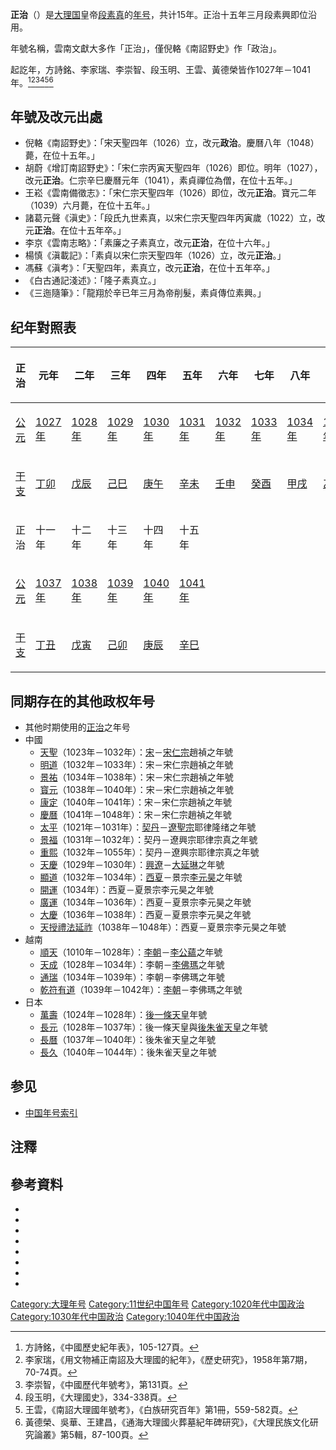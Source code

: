 {{Eranamebox|年号=正治
|起讫时间= 1027年－1041年
|政权= [[大理国|大理国]]
|帝王=[[段素真|段素真]]
|历时= 15年
|timeline=<timeline>
ImageSize  = width:200 height:50
PlotArea   = width:180 height:30 left:10 bottom:20
TimeAxis   = orientation:horizontal
DateFormat = yyyy
Period     = from:937 till:1254
AlignBars  = early
ScaleMajor = increment:50 start:937
Colors =
  id:canvas value:rgb(1,1,0.85)
BackgroundColors = canvas:canvas
PlotData =
  width:15 color:black
  bar:era from:start till:end
  bar:era from:1027 till:1041 color:red
</timeline>
|说明= <span style="color: red">正治</span>在'''大理'''时期的位置。
}}
'''正治'''（{{kj|1027年||1041年|}}）是[[大理国|大理国]]皇帝[[段素真|段素真]]的[[年号|年号]]，共计15年。正治十五年三月段素興即位沿用。

年號名稱，雲南文獻大多作「正治」，僅倪輅《南詔野史》作「政治」。

起訖年，方詩銘、李家瑞、李崇智、段玉明、王雲、黃德榮皆作1027年－1041年。<ref>方詩銘，《中國歷史紀年表》，105-127頁。</ref><ref>李家瑞，《用文物補正南詔及大理國的紀年》，《歷史研究》，1958年第7期，70-74頁。</ref><ref>李崇智，《中國歷代年號考》，第131頁。</ref><ref>段玉明，《大理國史》，334-338頁。</ref><ref>王雲，《南詔大理國年號考》，《白族研究百年》第1冊，559-582頁。</ref><ref>黃德榮、吳華、王建昌，《通海大理國火葬墓紀年碑研究》，《大理民族文化研究論叢》第5輯，87-100頁。</ref>

==年號及改元出處==
*倪輅《南詔野史》：「宋天聖四年（1026）立，改元'''政治'''。慶曆八年（1048）薨，在位十五年。」
*胡蔚《增訂南詔野史》：「宋仁宗丙寅天聖四年（1026）即位。明年（1027），改元'''正治'''。仁宗辛巳慶曆元年（1041），素貞禪位為僧，在位十五年。」
*王崧《雲南備徵志》：「宋仁宗天聖四年（1026）即位，改元'''正治'''。寶元二年（1039）六月薨，在位十五年。」
*諸葛元聲《滇史》：「段氏九世素真，以宋仁宗天聖四年丙寅歲（1022）立，改元'''正治'''。在位十五年卒。」
*李京《雲南志略》：「素廉之子素真立，改元'''正治'''，在位十六年。」
*楊慎《滇載記》：「素貞以宋仁宗天聖四年（1026）立，改元'''正治'''。」
*馮蘇《滇考》：「天聖四年，素真立，改元'''正治'''，在位十五年卒。」
*《白古通記淺述》：「隆子素真立。」
*《三迤隨筆》：「龍翔於辛已年三月為帝削髮，素貞傳位素興。」

==纪年對照表==
{| class="wikitable"  style="text-align:center;"
!正治!!元年!!二年!!三年!!四年!!五年!!六年!!七年!!八年!!九年!!十年
|-
![[公元|公元]]
|[[1027年|1027年]]||[[1028年|1028年]]||[[1029年|1029年]]||[[1030年|1030年]]||[[1031年|1031年]]||[[1032年|1032年]]||[[1033年|1033年]]||[[1034年|1034年]]||[[1035年|1035年]]||[[1036年|1036年]]
|-
![[干支|干支]]
|[[丁卯|丁卯]]||[[戊辰|戊辰]]||[[己巳|己巳]]||[[庚午|庚午]]||[[辛未|辛未]]||[[壬申|壬申]]||[[癸酉|癸酉]]||[[甲戌|甲戌]]||[[乙亥|乙亥]]||[[丙子|丙子]]
|-
!正治!!十一年!!十二年!!十三年!!十四年!!十五年
|-
![[公元|公元]]
|[[1037年|1037年]]||[[1038年|1038年]]||[[1039年|1039年]]||[[1040年|1040年]]||[[1041年|1041年]]
|-
![[干支|干支]]
|[[丁丑|丁丑]]||[[戊寅|戊寅]]||[[己卯|己卯]]||[[庚辰|庚辰]]||[[辛巳|辛巳]]
|}

==同期存在的其他政权年号==
*其他时期使用的[[正治|正治]]之年号
*中國
**[[天聖|天聖]]（1023年－1032年）：[[北宋|宋]]－[[宋仁宗|宋仁宗]]趙禎之年號
**[[明道_(北宋)|明道]]（1032年－1033年）：宋－宋仁宗趙禎之年號
**[[景祐|景祐]]（1034年－1038年）：宋－宋仁宗趙禎之年號
**[[寳元|寳元]]（1038年－1040年）：宋－宋仁宗趙禎之年號
**[[康定_(北宋)|康定]]（1040年－1041年）：宋－宋仁宗趙禎之年號
**[[慶曆|慶曆]]（1041年－1048年）：宋－宋仁宗趙禎之年號
**[[太平_(遼朝)|太平]]（1021年－1031年）：[[契丹|契丹]]－[[遼聖宗|遼聖宗]]耶律隆绪之年號
**[[景福_(遼朝)|景福]]（1031年－1032年）：契丹－遼興宗耶律宗真之年號
**[[重熙|重熙]]（1032年－1055年）：契丹－遼興宗耶律宗真之年號
**[[天慶_(大延琳)|天慶]]（1029年－1030年）：[[興遼|興遼]]－[[大延琳|大延琳]]之年號
**[[顯道|顯道]]（1032年－1034年）：[[西夏|西夏]]－景宗[[李元昊|李元昊]]之年號
**[[開運_(西夏)|開運]]（1034年）：西夏－夏景宗李元昊之年號
**[[廣運_(西夏)|廣運]]（1034年－1036年）：西夏－夏景宗李元昊之年號
**[[大慶_(西夏)|大慶]]（1036年－1038年）：西夏－夏景宗李元昊之年號
**[[天授禮法延祚|天授禮法延祚]]（1038年－1048年）：西夏－夏景宗李元昊之年號
*越南
**[[順天_(越南李朝)|順天]]（1010年－1028年）：[[李朝_(越南)|李朝]]－[[李公蘊|李公蘊]]之年號
**[[天成_(越南)|天成]]（1028年－1034年）：李朝－[[李佛瑪|李佛瑪]]之年號
**[[通瑞|通瑞]]（1034年－1039年）：李朝－李佛瑪之年號
**[[乾符有道|乾符有道]]（1039年－1042年）：[[李朝_(越南)|李朝]]－李佛瑪之年號
*日本
**[[萬壽|萬壽]]（1024年－1028年）：[[後一條天皇|後一條天皇]]年號
**[[長元|長元]]（1028年－1037年）：後一條天皇與[[後朱雀天皇|後朱雀天皇]]之年號
**[[長曆|長曆]]（1037年－1040年）：後朱雀天皇之年號
**[[長久_(日本)|長久]]（1040年－1044年）：後朱雀天皇之年號

==参见==
*[[中国年号列表#大理|中国年号索引]]

==注釋==
{{Reflist}}

==參考資料==
*{{zh}}{{Cite book| author =[[方詩銘|方詩銘]]| title =中國歷史紀年表| edition = | url = |date=2007-03| publisher =上海人民出版社| location = | ISBN =9787208067899}}
*{{zh}}{{Cite book| author =[[鄧洪波|鄧洪波]]| title =東亞歷史年表| edition = | url = |date=2005-03| publisher =國立臺灣大學出版中心| location = | ISBN =9789860005189}}
*{{zh}}{{Cite book| author =[[李崇智|李崇智]]| title =中國歷代年號考| edition = | url = |date=2004-12| publisher =中華書局| location = | ISBN =9787101025125}}
*{{zh}}{{Cite book| author =[[段玉明|段玉明]]| title =大理國史| edition = | url = |date=2001-01| publisher =雲南人民出版社| location = | ISBN =9787811128109}}
*{{zh}}{{Cite book| author =[[趙寅松|趙寅松]]主編| title =白族研究百年| edition = | url = |date=2008-04| publisher =民族出版社| location = | ISBN =9787105092178}}
*{{zh}}{{Cite book| author =[[木芹|木芹]]| title =南詔野史會証| edition = | url = |date=1990-03| publisher =雲南人民出版社| location = | ISBN =7222005412}}
*{{zh}}{{Cite book| author =[[尤中|尤中]]| title =尤中文集| edition = | url = |date=2009-08| publisher =雲南人民出版社| location = | ISBN =9787811128109}}
*{{zh}}{{Cite book| author =[[寸雲激|寸雲激]]| title =大理民族文化研究論叢：第5輯| edition = | url = |date=2012-07| publisher =民族出版社| location = | ISBN =9787105119691}}

{{年号|[[明通|明通]]|[[中国年号索引|大理年号]]|[[圣明_(大理)|圣明]]}}
{{大理国年号}}

[[Category:大理年号|Category:大理年号]]
[[Category:11世纪中国年号|Category:11世纪中国年号]]
[[Category:1020年代中国政治|Category:1020年代中国政治]]
[[Category:1030年代中国政治|Category:1030年代中国政治]]
[[Category:1040年代中国政治|Category:1040年代中国政治]]